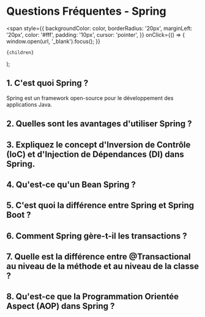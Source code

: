 # Questions Fréquentes - Spring

  <span
    style={{
      backgroundColor: color,
      borderRadius: '20px',
      marginLeft: '20px',
      color: '#fff',
      padding: '10px',
      cursor: 'pointer',
    }}
    onClick={() => {
      window.open(url, '_blank').focus();
    }}
  >
    {children}
  </span>
);

## 1. C'est quoi Spring ?

Spring est un framework open-source pour le développement des applications Java.

## 2. Quelles sont les avantages d'utiliser Spring ?

## 3. Expliquez le concept d'Inversion de Contrôle (IoC) et d'Injection de Dépendances (DI) dans Spring.

## 4. Qu'est-ce qu'un Bean Spring ?

## 5. C'est quoi la différence entre Spring et Spring Boot ?

## 6. Comment Spring gère-t-il les transactions ?

## 7. Quelle est la différence entre @Transactional au niveau de la méthode et au niveau de la classe ?

## 8. Qu'est-ce que la Programmation Orientée Aspect (AOP) dans Spring ?
